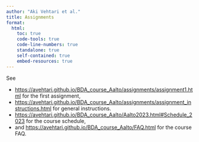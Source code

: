 ```yaml
---
author: "Aki Vehtari et al."
title: Assignments
format: 
  html:
    toc: true
    code-tools: true
    code-line-numbers: true
    standalone: true
    self-contained: true
    embed-resources: true  
---
```


See 

* [https://avehtari.github.io/BDA_course_Aalto/assignments/assignment1.html](./assignment1) for the first assignment,
* [https://avehtari.github.io/BDA_course_Aalto/assignments/assignment_instructions.html](./assignment_instructions) for general instructions.
* [https://avehtari.github.io/BDA_course_Aalto/Aalto2023.html#Schedule_2023](https://avehtari.github.io/BDA_course_Aalto/Aalto2023.html#Schedule_2023) for the course schedule,
* and [https://avehtari.github.io/BDA_course_Aalto/FAQ.html](https://avehtari.github.io/BDA_course_Aalto/FAQ.html) for the course FAQ.